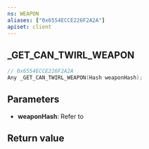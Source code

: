 ```yaml
---
ns: WEAPON
aliases: ["0x6554ECCE226F2A2A"]
apiset: client
---
```

## _GET_CAN_TWIRL_WEAPON

```c
// 0x6554ECCE226F2A2A
Any _GET_CAN_TWIRL_WEAPON(Hash weaponHash);
```


## Parameters
* **weaponHash**: Refer to <EmbeddedEnum name="eWeaponHash" />

## Return value
